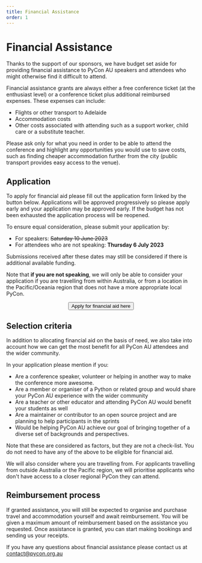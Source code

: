 ```yaml
---
title: Financial Assistance
order: 1
---
```



# Financial Assistance

Thanks to the support of our sponsors, we have budget set aside for providing financial assistance to PyCon AU speakers and attendees who might otherwise find it difficult to attend.

Financial assistance grants are always either a free conference ticket (at the enthusiast level) or a conference ticket plus additional reimbursed expenses. These expenses can include:

- Flights or other transport to Adelaide
- Accommodation costs
- Other costs associated with attending such as a support worker, child care or a substitute teacher.

Please ask only for what you need in order to be able to attend the conference and highlight any opportunities you would use to save costs, such as finding cheaper accommodation further from the city (public transport provides easy access to the venue).

## Application

To apply for financial aid please fill out the application form linked by the button below. Applications will be approved progressively so please apply early and your application may be approved early. If the budget has not been exhausted the application process will be reopened.

To ensure equal consideration, please submit your application by:

- For speakers: ~~Saturday 10 June 2023~~
- For attendees who are not speaking: **Thursday 6 July 2023**

Submissions received after these dates may still be considered if there is additional available funding.

Note that **if you are not speaking**, we will only be able to consider your application if you are travelling from within Australia, or from a location in the Pacific/Oceania region that does not have a more appropriate local PyCon.

<center>
  <Button
    type="chonk"
    href="https://docs.google.com/forms/d/e/1FAIpQLScO8UpMBr2HfD9h_3lfQkACfmywpY9E8wb3OXU4I1oGM6GxCg/viewform?usp=sf_link"
  >
    Apply for financial aid here
  </Button>
</center>

## Selection criteria

In addition to allocating financial aid on the basis of need, we also take into account how we can get the most benefit for all PyCon AU attendees and the wider community.

In your application please mention if you:

- Are a conference speaker, volunteer or helping in another way to make the conference more awesome.
- Are a member or organiser of a Python or related group and would share your PyCon AU experience with the wider community
- Are a teacher or other educator and attending PyCon AU would benefit your students as well
- Are a maintainer or contributor to an open source project and are planning to help participants in the sprints
- Would be helping PyCon AU achieve our goal of bringing together of a diverse set of backgrounds and perspectives.

Note that these are considered as factors, but they are not a check-list. You do not need to have any of the above to be eligible for financial aid.

We will also consider where you are travelling from. For applicants travelling from outside Australia or the Pacific region, we will prioritise applicants who don't have access to a closer regional PyCon they can attend.

## Reimbursement process

If granted assistance, you will still be expected to organise and purchase travel and accommodation yourself and await reimbursement. You will be given a maximum amount of reimbursement based on the assistance you requested. Once assistance is granted, you can start making bookings and sending us your receipts.

If you have any questions about financial assistance please contact us at [contact@pycon.org.au](mailto:contact@pycon.org.au)
